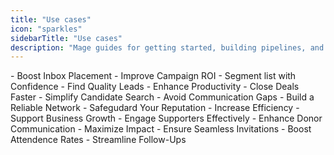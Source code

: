 ```yaml
---
title: "Use cases"
icon: "sparkles"
sidebarTitle: "Use cases"
description: "Mage guides for getting started, building pipelines, and more."
---
```

<style>@import '../styles/custom.css';</style>

<CardGroup cols={2}>
  <Card title="Email Marketers">
    - Boost Inbox Placement
    - Improve Campaign ROI  
    - Segment list with Confidence
  </Card>
  <Card title="Sales Team">
    - Find Quality Leads  
    - Enhance Productivity
    - Close Deals Faster
  </Card>
    <Card title="Recruiters">
    - Simplify Candidate Search  
    - Avoid Communication Gaps
    - Build a Reliable Network
  </Card>
    <Card title="Business Owners">
    - Safegudard Your Reputation  
    - Increase Efficiency
    - Support Business Growth
  </Card>
  <Card title="Non-Profit Organizations">
    - Engage Supporters Effectively  
    - Enhance Donor Communication 
    - Maximize Impact
  </Card>
  <Card title="For Event Organizers">
    - Ensure Seamless Invitations 
    - Boost Attendence Rates
    - Streamline Follow-Ups
  </Card>
</CardGroup>
